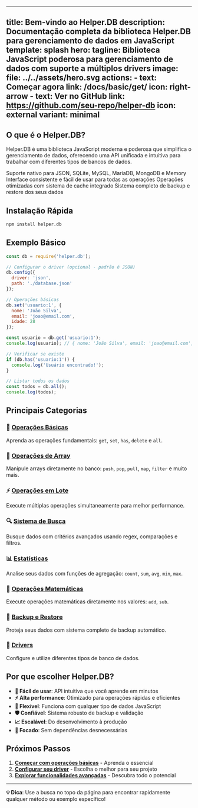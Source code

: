 
---
title: Bem-vindo ao Helper.DB
description: Documentação completa da biblioteca Helper.DB para gerenciamento de dados em JavaScript
template: splash
hero:
  tagline: Biblioteca JavaScript poderosa para gerenciamento de dados com suporte a múltiplos drivers
  image:
    file: ../../assets/hero.svg
  actions:
    - text: Começar agora
      link: /docs/basic/get/
      icon: right-arrow
    - text: Ver no GitHub
      link: https://github.com/seu-repo/helper-db
      icon: external
      variant: minimal
---


## O que é o Helper.DB?

Helper.DB é uma biblioteca JavaScript moderna e poderosa que simplifica o gerenciamento de dados, oferecendo uma API unificada e intuitiva para trabalhar com diferentes tipos de bancos de dados.

<CardGrid>
  <Card title="Múltiplos Drivers" icon="setting">
    Suporte nativo para JSON, SQLite, MySQL, MariaDB, MongoDB e Memory
  </Card>
  
  <Card title="API Simples" icon="pencil">
    Interface consistente e fácil de usar para todas as operações
  </Card>
  
  <Card title="Alta Performance" icon="rocket">
    Operações otimizadas com sistema de cache integrado
  </Card>
  
  <Card title="Backup Automático" icon="approve-check">
    Sistema completo de backup e restore dos seus dados
  </Card>
</CardGrid>

## Instalação Rápida

```bash
npm install helper.db
```

## Exemplo Básico

```javascript
const db = require('helper.db');

// Configurar o driver (opcional - padrão é JSON)
db.config({
  driver: 'json',
  path: './database.json'
});

// Operações básicas
db.set('usuario:1', {
  nome: 'João Silva',
  email: 'joao@email.com',
  idade: 28
});

const usuario = db.get('usuario:1');
console.log(usuario); // { nome: 'João Silva', email: 'joao@email.com', idade: 28 }

// Verificar se existe
if (db.has('usuario:1')) {
  console.log('Usuário encontrado!');
}

// Listar todos os dados
const todos = db.all();
console.log(todos);
```

## Principais Categorias

### 🔧 [Operações Básicas](/docs/basic/get/)
Aprenda as operações fundamentais: `get`, `set`, `has`, `delete` e `all`.

### 📝 [Operações de Array](/docs/arrays/push/)
Manipule arrays diretamente no banco: `push`, `pop`, `pull`, `map`, `filter` e muito mais.

### ⚡ [Operações em Lote](/docs/batch/getMany/)
Execute múltiplas operações simultaneamente para melhor performance.

### 🔍 [Sistema de Busca](/docs/search/search/)
Busque dados com critérios avançados usando regex, comparações e filtros.

### 📊 [Estatísticas](/docs/stats/count/)
Analise seus dados com funções de agregação: `count`, `sum`, `avg`, `min`, `max`.

### 🔢 [Operações Matemáticas](/docs/math/add/)
Execute operações matemáticas diretamente nos valores: `add`, `sub`.

### 💾 [Backup e Restore](/docs/backup/backup/)
Proteja seus dados com sistema completo de backup automático.

### 🔌 [Drivers](/docs/drivers/json/)
Configure e utilize diferentes tipos de banco de dados.

## Por que escolher Helper.DB?

- **🚀 Fácil de usar**: API intuitiva que você aprende em minutos
- **⚡ Alta performance**: Otimizado para operações rápidas e eficientes  
- **🔄 Flexível**: Funciona com qualquer tipo de dados JavaScript
- **🛡️ Confiável**: Sistema robusto de backup e validação
- **📈 Escalável**: Do desenvolvimento à produção
- **🎯 Focado**: Sem dependências desnecessárias

## Próximos Passos

1. **[Começar com operações básicas](/docs/basic/get/)** - Aprenda o essencial
2. **[Configurar seu driver](/docs/drivers/json/)** - Escolha o melhor para seu projeto  
3. **[Explorar funcionalidades avançadas](/docs/search/search/)** - Descubra todo o potencial

---

**💡 Dica**: Use a busca no topo da página para encontrar rapidamente qualquer método ou exemplo específico!

